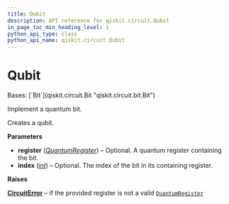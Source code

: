 ```yaml
---
title: Qubit
description: API reference for qiskit.circuit.Qubit
in_page_toc_min_heading_level: 1
python_api_type: class
python_api_name: qiskit.circuit.Qubit
---
```


# Qubit

<Class id="qiskit.circuit.Qubit" github="https://github.com/qiskit/qiskit/tree/main/qiskit/circuit/quantumregister.py" signature="qiskit.circuit.Qubit(register=None, index=None)">
  Bases: [`Bit`](qiskit.circuit.Bit "qiskit.circuit.bit.Bit")

  Implement a quantum bit.

  Creates a qubit.

  **Parameters**

  *   **register** ([*QuantumRegister*](qiskit.circuit.QuantumRegister "qiskit.circuit.QuantumRegister")) – Optional. A quantum register containing the bit.
  *   **index** ([*int*](https://docs.python.org/3/library/functions.html#int "(in Python v3.12)")) – Optional. The index of the bit in its containing register.

  **Raises**

  [**CircuitError**](circuit#qiskit.circuit.CircuitError "qiskit.circuit.CircuitError") – if the provided register is not a valid [`QuantumRegister`](qiskit.circuit.QuantumRegister "qiskit.circuit.QuantumRegister")
</Class>

